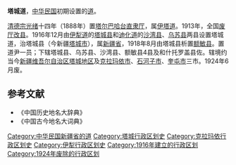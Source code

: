 '''塔城道'''，[[中华民国|中华民国]]初期设置的[[道_(行政区划)|道]]。

[[清德宗|清德宗]][[光绪|光绪]]十四年（1888年）置[[塔尔巴哈台直隶厅|塔尔巴哈台直隶厅]]，属[[伊塔道|伊塔道]]。1913年，全国[[废府州厅改县|废厅改县]]。1916年12月由[[伊犁道|伊犁道]]的[[塔城县|塔城县]]和[[迪化道|迪化道]]的[[沙湾县|沙湾县]]、[[乌苏县|乌苏县]]两县设置塔城道，治塔城县（今新疆[[塔城市|塔城市]]），属[[新疆省_(中华民国)|新疆省]]，1918年8月由塔城县析置[[额敏县|额敏县]]。置道尹一员；下辖塔城县、乌苏县、沙湾县、额敏县4县及和什托罗盖县佐。辖境约当今[[新疆维吾尔自治区|新疆维吾尔自治区]][[塔城地区|塔城地区]]及[[克拉玛依市|克拉玛依市]]、[[石河子市|石河子市]]、[[奎屯市|奎屯市]]三市。1924年6月废。
==参考文献==
* 《中国历史地名大辞典》
* 《中国古今地名大词典》
{{中华民国的道|nocat}}
{{新疆历史二级政区|nocat}}
{{中华民国大陆时期行政区划小作品}}
[[Category:中华民国新疆省的道|Category:中华民国新疆省的道]]
[[Category:塔城行政区划史|Category:塔城行政区划史]]
[[Category:克拉玛依行政区划史|Category:克拉玛依行政区划史]]
[[Category:伊犁行政区划史|Category:伊犁行政区划史]]
[[Category:1916年建立的行政区划|Category:1916年建立的行政区划]]
[[Category:1924年废除的行政区划|Category:1924年废除的行政区划]]